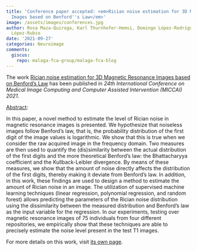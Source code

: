 ```yaml
---
title: 'Conference paper accepted: <em>Rician noise estimation for 3D Magnetic Resonance
  Images based on Benford''s Law</em>'
image: /assets/images/conferences.jpg
author: Rosa Maza-Quiroga, Karl Thurnhofer-Hemsi, Domingo López-Rodríguez, Ezequiel
  López-Rubio
date: '2021-09-27'
categories: Neuroimage
comments:
  giscus:
    repo: malaga-fca-group/malaga-fca-blog
---
```


The work <u>Rician noise estimation for 3D Magnetic Resonance Images based on Benford's Law</u> has been published in <em>24th International Conference on Medical Image Computing and Computer Assisted Intervention (MICCAI) 2021</em>.

<u>Abstract</u>:



In this paper, a novel method to estimate the level of Rician noise in magnetic resonance images is presented.  We hypothesize that noiseless images follow Benford's law, that is, the probability distribution of the first digit of the image values is logarithmic. We show that this is true when we consider the raw acquired image in the frequency domain. Two measures are then used to quantify the (dis)similarity between the actual distribution of the first digits and the more theoretical Benford's law: the Bhattacharyya coefficient and the Kullback-Leibler divergence. By means of these measures, we show that the amount of noise directly affects the distribution of the first digits, thereby making it deviate from Benford's law. In addition, in this work, these findings are used to design a method to estimate the amount of Rician noise in an image. The utilization of supervised machine learning techniques (linear regression, polynomial regression, and random forest) allows predicting the parameters of the Rician noise distribution using the dissimilarity between the measured distribution and Benford's law as the input variable for the regression. In our experiments, testing over magnetic resonance images of 75 individuals from four different repositories, we empirically show that these techniques are able to precisely estimate the noise level present in the test T1 images. 




For more details on this work, visit <a href='/publications/conferences/2021-miccai'>its own page</a>.
